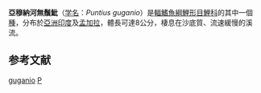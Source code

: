{{Speciesbox 
| genus = Puntius
| species = guganio
| authority = [[弗朗西斯·布坎南-漢密爾頓|Hamilton]], 1822
| status = LC
| status_system = IUCN3.1
| synonyms = *''Barbus carletoni''<br /><small>Fowler, 1924</small> 
*''Barbus guganio''<br /><small>Hamilton, 1822</small> ''
*''Cyprinus guganio''<br /><small>Hamilton, 1822</small> ''
*''Leuciscus guganio''<br /><small>Hamilton, 1822</small>
*''Puntius carletoni''<br /><small>Fowler, 1924</small>
}}
'''亞穆納河無鬚魮'''（[[学名|学名]]：''Puntius guganio''）是[[輻鰭魚綱|輻鰭魚綱]][[鯉形目|鯉形目]][[鯉科|鯉科]]的其中一個[[種|種]]，分布於[[亞洲|亞洲]][[印度|印度]]及[[孟加拉|孟加拉]]，體長可達8公分，棲息在沙底質、流速緩慢的溪流。

==参考文献==
{{Reflist}}
{{Taxonbar}}

[[Category:無鬚魮屬|guganio]]
[[Category:1822年描述的魚類|P]]